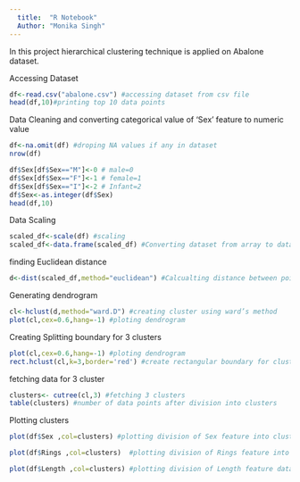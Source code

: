 ---
  title:  "R Notebook"
  Author: "Monika Singh"
---
In this project hierarchical clustering technique is applied on Abalone dataset.


Accessing Dataset
```{r}
df<-read.csv("abalone.csv") #accessing dataset from csv file
head(df,10)#printing top 10 data points
```

Data Cleaning and converting categorical value of ‘Sex’ feature to numeric value
```{r}
df<-na.omit(df) #droping NA values if any in dataset
nrow(df)

df$Sex[df$Sex=="M"]<-0 # male=0
df$Sex[df$Sex=="F"]<-1 # female=1
df$Sex[df$Sex=="I"]<-2 # Infant=2
df$Sex<-as.integer(df$Sex)
head(df,10)
```


Data Scaling
```{r}
scaled_df<-scale(df) #scaling
scaled_df<-data.frame(scaled_df) #Converting dataset from array to dataframe
```


finding Euclidean distance
```{r}
d<-dist(scaled_df,method="euclidean") #Calcualting distance between points
```


Generating dendrogram
```{r}
cl<-hclust(d,method="ward.D") #creating cluster using ward’s method
plot(cl,cex=0.6,hang=-1) #ploting dendrogram

```


Creating Splitting boundary for 3 clusters 
```{r}
plot(cl,cex=0.6,hang=-1) #ploting dendrogram
rect.hclust(cl,k=3,border='red') #create rectangular boundary for cluster on dendrogram
```

fetching data for 3 cluster
```{r}
clusters<- cutree(cl,3) #fetching 3 clusters
table(clusters) #number of data points after division into clusters
```


Plotting clusters
```{r}
plot(df$Sex ,col=clusters) #plotting division of Sex feature into clusters
```

```{r}
plot(df$Rings ,col=clusters)  #plotting division of Rings feature into clusters
```

```{r}
plot(df$Length ,col=clusters) #plotting division of Length feature data points in clusters
```

